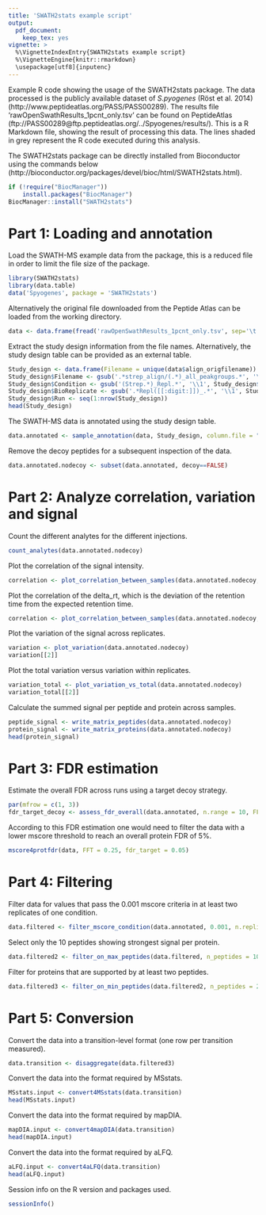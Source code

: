 ```yaml
---
title: 'SWATH2stats example script'
output: 
  pdf_document: 
    keep_tex: yes
vignette: >
  %\VignetteIndexEntry{SWATH2stats example script}
  %\VignetteEngine{knitr::rmarkdown}
  \usepackage[utf8]{inputenc}
---
```


Example R code showing the usage of the SWATH2stats package. The data processed is the publicly available dataset of *S.pyogenes* (Röst et al. 2014) (http://www.peptideatlas.org/PASS/PASS00289). The results file 'rawOpenSwathResults\_1pcnt\_only.tsv' can be found on PeptideAtlas (ftp://PASS00289@ftp.peptideatlas.org/../Spyogenes/results/).
This is a R Markdown file, showing the result of processing this data. The lines shaded in grey represent the R code executed during this analysis.

The SWATH2stats package can be directly installed from Bioconductor using the commands below (http://bioconductor.org/packages/devel/bioc/html/SWATH2stats.html).


```r
if (!require("BiocManager"))
    install.packages("BiocManager")
BiocManager::install("SWATH2stats")
```

# Part 1: Loading and annotation

Load the SWATH-MS example data from the package, this is a reduced file in order to limit the file size of the package. 

```r
library(SWATH2stats)
library(data.table)
data('Spyogenes', package = 'SWATH2stats')
```

Alternatively the original file downloaded from the Peptide Atlas can be loaded from the working directory.

```r
data <- data.frame(fread('rawOpenSwathResults_1pcnt_only.tsv', sep='\t', header=TRUE))
```

Extract the study design information from the file names. Alternatively, the study design table can  be provided as an external table.

```r
Study_design <- data.frame(Filename = unique(data$align_origfilename))
Study_design$Filename <- gsub('.*strep_align/(.*)_all_peakgroups.*', '\\1', Study_design$Filename)
Study_design$Condition <- gsub('(Strep.*)_Repl.*', '\\1', Study_design$Filename)
Study_design$BioReplicate <- gsub('.*Repl([[:digit:]])_.*', '\\1', Study_design$Filename)
Study_design$Run <- seq(1:nrow(Study_design))
head(Study_design)
```

The SWATH-MS data is annotated using the study design table.
```r
data.annotated <- sample_annotation(data, Study_design, column.file = "align_origfilename")
```

Remove the decoy peptides for a subsequent inspection of the data.
```r
data.annotated.nodecoy <- subset(data.annotated, decoy==FALSE)
```


\newpage

# Part 2: Analyze correlation, variation and signal
Count the different analytes for the different injections.
```r
count_analytes(data.annotated.nodecoy)
```

Plot the correlation of the signal intensity.
```r
correlation <- plot_correlation_between_samples(data.annotated.nodecoy, column.values = 'Intensity')
```

Plot the correlation of the delta_rt, which is the deviation of the retention time from the expected retention time.
```r
correlation <- plot_correlation_between_samples(data.annotated.nodecoy, column.values = 'delta_rt')
```
\newpage 


Plot the variation of the signal across replicates.
```r
variation <- plot_variation(data.annotated.nodecoy)
variation[[2]]
```

Plot the total variation versus variation within replicates.
```r
variation_total <- plot_variation_vs_total(data.annotated.nodecoy)
variation_total[[2]]
```

Calculate the summed signal per peptide and protein across samples.
```r
peptide_signal <- write_matrix_peptides(data.annotated.nodecoy)
protein_signal <- write_matrix_proteins(data.annotated.nodecoy)
head(protein_signal)
```
\newpage


# Part 3: FDR estimation
Estimate the overall FDR across runs using a target decoy strategy.
```r
par(mfrow = c(1, 3))
fdr_target_decoy <- assess_fdr_overall(data.annotated, n.range = 10, FFT = 0.25, output = 'Rconsole')

```
According to this FDR estimation one would need to filter the data with a lower mscore threshold to reach an overall protein FDR of 5%. 
```r
mscore4protfdr(data, FFT = 0.25, fdr_target = 0.05)
```

# Part 4: Filtering
Filter data for values that pass the 0.001 mscore criteria in at least two replicates of one condition.
```r
data.filtered <- filter_mscore_condition(data.annotated, 0.001, n.replica = 2)
```

Select only the 10 peptides showing strongest signal per protein.
```r
data.filtered2 <- filter_on_max_peptides(data.filtered, n_peptides = 10)
```
\newpage 


Filter for proteins that are supported by at least two peptides.
```r
data.filtered3 <- filter_on_min_peptides(data.filtered2, n_peptides = 2)
```


# Part 5: Conversion
Convert the data into a transition-level format (one row per transition measured). 

```r
data.transition <- disaggregate(data.filtered3)
```

Convert the data into the format required by MSstats.
```r
MSstats.input <- convert4MSstats(data.transition)
head(MSstats.input)
```

Convert the data into the format required by mapDIA.
```r
mapDIA.input <- convert4mapDIA(data.transition)
head(mapDIA.input)
```

Convert the data into the format required by aLFQ.
```r
aLFQ.input <- convert4aLFQ(data.transition)
head(aLFQ.input)
```

Session info on the R version and packages used.
```r
sessionInfo()
```

